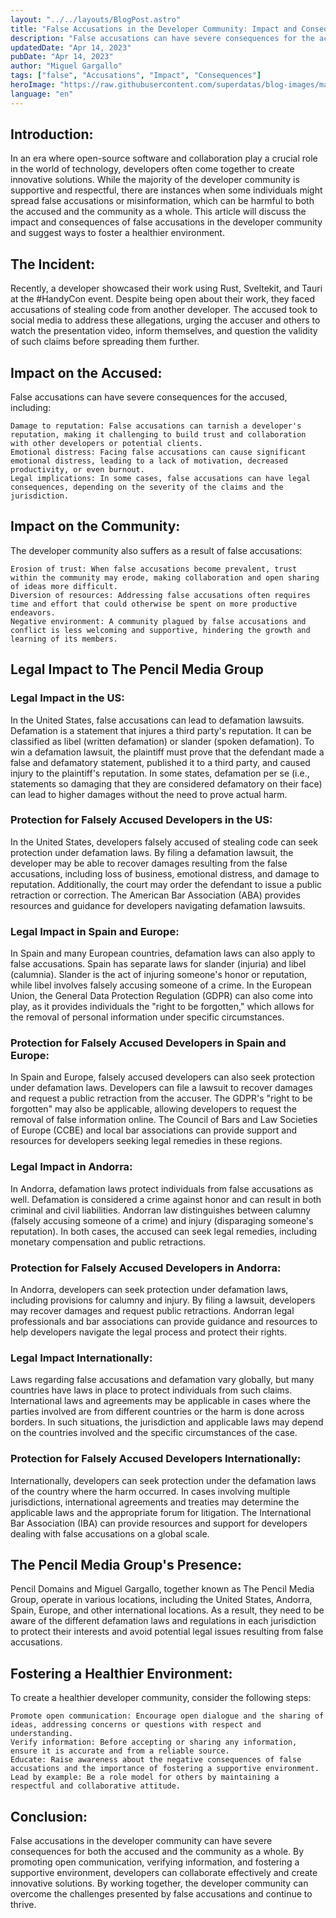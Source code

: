 ```yaml
---
layout: "../../layouts/BlogPost.astro"
title: "False Accusations in the Developer Community: Impact and Consequences"
description: "False accusations can have severe consequences for the accused."
updatedDate: "Apr 14, 2023"
pubDate: "Apr 14, 2023"
author: "Miguel Gargallo"
tags: ["false", "Accusations", "Impact", "Consequences"]
heroImage: "https://raw.githubusercontent.com/superdatas/blog-images/main/ai-advancement-science.png"
language: "en"
---
```


## Introduction:

In an era where open-source software and collaboration play a crucial role in the world of technology, developers often come together to create innovative solutions. While the majority of the developer community is supportive and respectful, there are instances when some individuals might spread false accusations or misinformation, which can be harmful to both the accused and the community as a whole. This article will discuss the impact and consequences of false accusations in the developer community and suggest ways to foster a healthier environment.

## The Incident:

Recently, a developer showcased their work using Rust, Sveltekit, and Tauri at the #HandyCon event. Despite being open about their work, they faced accusations of stealing code from another developer. The accused took to social media to address these allegations, urging the accuser and others to watch the presentation video, inform themselves, and question the validity of such claims before spreading them further.

## Impact on the Accused:

False accusations can have severe consequences for the accused, including:

    Damage to reputation: False accusations can tarnish a developer's reputation, making it challenging to build trust and collaboration with other developers or potential clients.
    Emotional distress: Facing false accusations can cause significant emotional distress, leading to a lack of motivation, decreased productivity, or even burnout.
    Legal implications: In some cases, false accusations can have legal consequences, depending on the severity of the claims and the jurisdiction.

## Impact on the Community:

The developer community also suffers as a result of false accusations:

    Erosion of trust: When false accusations become prevalent, trust within the community may erode, making collaboration and open sharing of ideas more difficult.
    Diversion of resources: Addressing false accusations often requires time and effort that could otherwise be spent on more productive endeavors.
    Negative environment: A community plagued by false accusations and conflict is less welcoming and supportive, hindering the growth and learning of its members.

## Legal Impact to The Pencil Media Group

### Legal Impact in the US:

In the United States, false accusations can lead to defamation lawsuits. Defamation is a statement that injures a third party's reputation. It can be classified as libel (written defamation) or slander (spoken defamation). To win a defamation lawsuit, the plaintiff must prove that the defendant made a false and defamatory statement, published it to a third party, and caused injury to the plaintiff's reputation. In some states, defamation per se (i.e., statements so damaging that they are considered defamatory on their face) can lead to higher damages without the need to prove actual harm.

### Protection for Falsely Accused Developers in the US:

In the United States, developers falsely accused of stealing code can seek protection under defamation laws. By filing a defamation lawsuit, the developer may be able to recover damages resulting from the false accusations, including loss of business, emotional distress, and damage to reputation. Additionally, the court may order the defendant to issue a public retraction or correction. The American Bar Association (ABA) provides resources and guidance for developers navigating defamation lawsuits.

### Legal Impact in Spain and Europe:

In Spain and many European countries, defamation laws can also apply to false accusations. Spain has separate laws for slander (injuria) and libel (calumnia). Slander is the act of injuring someone's honor or reputation, while libel involves falsely accusing someone of a crime. In the European Union, the General Data Protection Regulation (GDPR) can also come into play, as it provides individuals the "right to be forgotten," which allows for the removal of personal information under specific circumstances.

### Protection for Falsely Accused Developers in Spain and Europe:

In Spain and Europe, falsely accused developers can also seek protection under defamation laws. Developers can file a lawsuit to recover damages and request a public retraction from the accuser. The GDPR's "right to be forgotten" may also be applicable, allowing developers to request the removal of false information online. The Council of Bars and Law Societies of Europe (CCBE) and local bar associations can provide support and resources for developers seeking legal remedies in these regions.

### Legal Impact in Andorra:

In Andorra, defamation laws protect individuals from false accusations as well. Defamation is considered a crime against honor and can result in both criminal and civil liabilities. Andorran law distinguishes between calumny (falsely accusing someone of a crime) and injury (disparaging someone's reputation). In both cases, the accused can seek legal remedies, including monetary compensation and public retractions.

### Protection for Falsely Accused Developers in Andorra:

In Andorra, developers can seek protection under defamation laws, including provisions for calumny and injury. By filing a lawsuit, developers may recover damages and request public retractions. Andorran legal professionals and bar associations can provide guidance and resources to help developers navigate the legal process and protect their rights.

### Legal Impact Internationally:

Laws regarding false accusations and defamation vary globally, but many countries have laws in place to protect individuals from such claims. International laws and agreements may be applicable in cases where the parties involved are from different countries or the harm is done across borders. In such situations, the jurisdiction and applicable laws may depend on the countries involved and the specific circumstances of the case.

### Protection for Falsely Accused Developers Internationally:

Internationally, developers can seek protection under the defamation laws of the country where the harm occurred. In cases involving multiple jurisdictions, international agreements and treaties may determine the applicable laws and the appropriate forum for litigation. The International Bar Association (IBA) can provide resources and support for developers dealing with false accusations on a global scale.

## The Pencil Media Group's Presence:

Pencil Domains and Miguel Gargallo, together known as The Pencil Media Group, operate in various locations, including the United States, Andorra, Spain, Europe, and other international locations. As a result, they need to be aware of the different defamation laws and regulations in each jurisdiction to protect their interests and avoid potential legal issues resulting from false accusations.

## Fostering a Healthier Environment:

To create a healthier developer community, consider the following steps:

    Promote open communication: Encourage open dialogue and the sharing of ideas, addressing concerns or questions with respect and understanding.
    Verify information: Before accepting or sharing any information, ensure it is accurate and from a reliable source.
    Educate: Raise awareness about the negative consequences of false accusations and the importance of fostering a supportive environment.
    Lead by example: Be a role model for others by maintaining a respectful and collaborative attitude.

## Conclusion:

False accusations in the developer community can have severe consequences for both the accused and the community as a whole. By promoting open communication, verifying information, and fostering a supportive environment, developers can collaborate effectively and create innovative solutions. By working together, the developer community can overcome the challenges presented by false accusations and continue to thrive.

